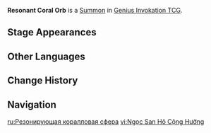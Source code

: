 {{Genius Invokation TCG Infobox
|id          = 124031
|image       = Resonant Coral Orb Summon.png
|type        = Summon
|createdby   = Fontemer Hoarthunder
|summontype  = Character Card Skill
|usage       = 2
|effect      = '''End Phase:''' Deal 1 {{Color|Electro DMG}}.
}}
'''Resonant Coral Orb''' is a [[Summon]] in [[Genius Invokation TCG]].

==Stage Appearances==
{{Genius Invokation TCG Stage Appearances|createdby=Millennial Pearl Seahorse (Character Card)}}

==Other Languages==
{{Other Languages
|en      = Resonant Coral Orb
|zhs     = 共鸣珊瑚珠
|zhs_rm  = Gòngmíng Shānhú Zhū
|zht     = 共鳴珊瑚珠
|zht_rm  = Gòngmíng Shānhú Zhū
|zh_tl   = Resonating Coral Pearl
|ja      = 共鳴サンゴ珠
|ja_rm   = Kyoumei Sango-tama
|ja_tl   = Resonance Coral Orb
|ko      = 공명 진주
|ko_rm   = 
|ko_tl   = 
|es      = Perla de coral resonante
|es_tl   = Resonant Coral Pearl
|fr      = Orbe de résonance
|fr_tl   = Resonance Orb
|ru      = Резонирующая коралловая сфера
|ru_tl   = Resonant Coral Sphere
|th      = Resonant Coral Orb
|vi      = Ngọc San Hô Cộng Hưởng
|vi_tl   = 
|de      = Resonanz-Korallenperle
|de_tl   = Resonance Coral Pearl
|id      = Resonant Coral Orb
|pt      = Orbe de Coral Ressonante
|pt_tl   = 
|tr      = Yankılanan Mercan Küre
|tr_tl   = 
|it      = Sfera di corallo risonante
|it_tl   = 
}}

==Change History==
{{Change History|4.4}}

==Navigation==
{{Genius Invokation TCG Navbox|Summon}}

[[ru:Резонирующая коралловая сфера]]
[[vi:Ngọc San Hô Cộng Hưởng]]